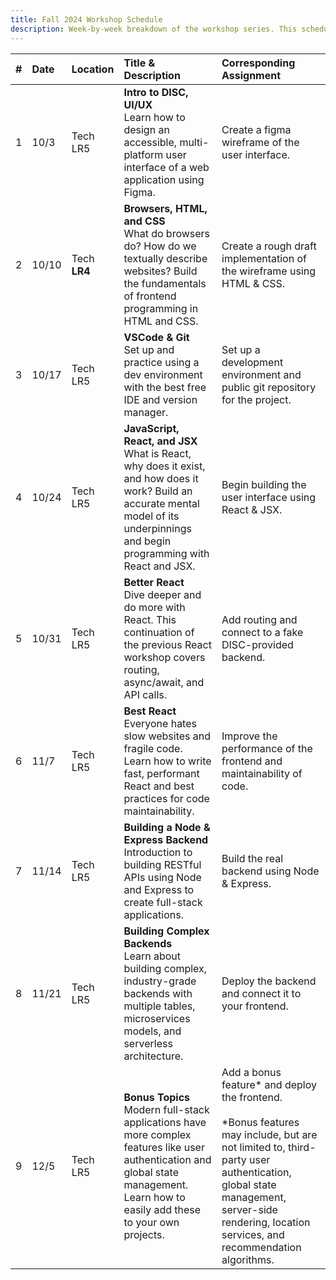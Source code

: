 ```yaml
---
title: Fall 2024 Workshop Schedule
description: Week-by-week breakdown of the workshop series. This schedule is tentative and subject to changes.
---
```


| # | Date  | Location     | Title & Description                                                                                                                                                                      | Corresponding Assignment                                                                                                                                                                                                                       |
| - | :---- | :-------     | :--------------------------------------------------------------------------------------------------------------------------------------------------------------------------------------- | :--------------------------------------------------------------------------------------------------------------------------------------------------------------------------------------------------------------------------------------------- |
| 1 | 10/3  | Tech LR5     | **Intro to DISC, UI/UX**<br/>Learn how to design an accessible, multi-platform user interface of a web application using Figma.                                                          | Create a figma wireframe of the user interface.                                                                                                                                                                                                |
| 2 | 10/10 | Tech **LR4** | **Browsers, HTML, and CSS**<br/>What do browsers do? How do we textually describe websites? Build the fundamentals of frontend programming in HTML and CSS.                              | Create a rough draft implementation of the wireframe using HTML & CSS.                                                                                                                                                                         |
| 3 | 10/17 | Tech LR5     | **VSCode & Git**<br/>Set up and practice using a dev environment with the best free IDE and version manager.                                                                             | Set up a development environment and public git repository for the project.                                                                                                                                                                    |
| 4 | 10/24 | Tech LR5     | **JavaScript, React, and JSX**<br/>What is React, why does it exist, and how does it work? Build an accurate mental model of its underpinnings and begin programming with React and JSX. | Begin building the user interface using React & JSX.                                                                                                                                                                                           |
| 5 | 10/31 | Tech LR5     | **Better React**<br/>Dive deeper and do more with React. This continuation of the previous React workshop covers routing, async/await, and API calls.                                    | Add routing and connect to a fake DISC-provided backend.                                                                                                                                                                                       |
| 6 | 11/7  | Tech LR5     | **Best React**<br/>Everyone hates slow websites and fragile code. Learn how to write fast, performant React and best practices for code maintainability.                                 | Improve the performance of the frontend and maintainability of code.                                                                                                                                                                           |
| 7 | 11/14 | Tech LR5     | **Building a Node & Express Backend**<br/>Introduction to building RESTful APIs using Node and Express to create full-stack applications.                                                | Build the real backend using Node & Express.                                                                                                                                                                                                   |
| 8 | 11/21 | Tech LR5     | **Building Complex Backends**<br/>Learn about building complex, industry-grade backends with multiple tables, microservices models, and serverless architecture.                         | Deploy the backend and connect it to your frontend.                                                                                                                                                                                            |
| 9 | 12/5  | Tech LR5     | **Bonus Topics**<br/>Modern full-stack applications have more complex features like user authentication and global state management. Learn how to easily add these to your own projects. | Add a bonus feature* and deploy the frontend.<br/><br/>*Bonus features may include, but are not limited to, third-party user authentication, global state management, server-side rendering, location services, and recommendation algorithms. |
